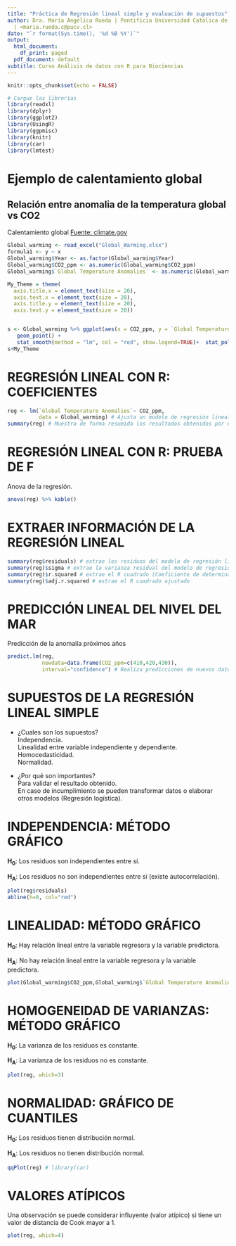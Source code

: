 ```yaml
---
title: "Práctica de Regresión lineal simple y evaluación de supuestos"
author: Dra. María Angélica Rueda | Pontificia Universidad Católica de Valparaíso
  | <maria.rueda.c@pucv.cl>
date: "`r format(Sys.time(), '%d %B %Y')`"
output:
  html_document:
    df_print: paged
  pdf_document: default
subtitle: Curso Análisis de datos con R para Biociencias
---
```


```r
knitr::opts_chunk$set(echo = FALSE)

# Cargue las librerías
library(readxl)
library(dplyr)
library(ggplot2)
library(UsingR)
library(ggpmisc)
library(knitr)
library(car)
library(lmtest)
```

# **Ejemplo de calentamiento global**

## **Relación entre anomalia de la temperatura global vs CO2**
Calentamiento global [Fuente: climate.gov](https://www.climate.gov/maps-data/dataset/global-temperature-anomalies-graphing-tool)

```r
Global_warming <- read_excel("Global_Warming.xlsx")
formula1 <- y ~ x
Global_warming$Year <- as.factor(Global_warming$Year)
Global_warming$CO2_ppm <- as.numeric(Global_warming$CO2_ppm)
Global_warming$`Global Temperature Anomalies` <- as.numeric(Global_warming$`Global Temperature Anomalies`)

My_Theme = theme(
  axis.title.x = element_text(size = 20),
  axis.text.x = element_text(size = 20),
  axis.title.y = element_text(size = 20),
  axis.text.y = element_text(size = 20))


s <- Global_warming %>% ggplot(aes(x = CO2_ppm, y = `Global Temperature Anomalies`)) + 
   geom_point() +
   stat_smooth(method = "lm", col = "red", show.legend=TRUE)+  stat_poly_eq(aes(label = paste0("atop(", ..eq.label.., ",", ..rr.label.., ")")), formula = formula1, parse = TRUE, size = 8)+scale_x_continuous(n.breaks = 8)
s+My_Theme
```

# REGRESIÓN LINEAL CON R: COEFICIENTES

```r
reg <- lm(`Global Temperature Anomalies`~ CO2_ppm, 
          data = Global_warming) # Ajusta un modelo de regresión lineal simple
summary(reg) # Muestra de forma resumida los resultados obtenidos por el modelo ajustado
```

# REGRESIÓN LINEAL CON R: PRUEBA DE F

Anova de la regresión.
```r
anova(reg) %>% kable()
```

# EXTRAER INFORMACIÓN DE LA REGRESIÓN LINEAL

```r

summary(reg$residuals) # extrae los residuos del modelo de regresión lineal simple
summary(reg)$sigma # extrae la varianza residual del modelo de regresión lineal simple
summary(reg)$r.squared # extrae el R cuadrado (Coeficiente de determinación)
summary(reg)$adj.r.squared # extrae el R cuadrado ajustado

```

# PREDICCIÓN LINEAL DEL NIVEL DEL MAR

Predicción de la anomalía próximos años

```r
predict.lm(reg, 
           newdata=data.frame(CO2_ppm=c(410,420,430)), 
           interval="confidence") # Realiza predicciones de nuevos datos
```


# SUPUESTOS DE LA REGRESIÓN LINEAL SIMPLE

- ¿Cuales son los supuestos?  
Independencia.  
Linealidad entre variable independiente y dependiente.  
Homocedasticidad.  
Normalidad.  

- ¿Por qué son importantes?  
Para validar el resultado obtenido.  
En caso de incumplimiento se pueden transformar datos o elaborar otros modelos (Regresión logística).  


# INDEPENDENCIA: MÉTODO GRÁFICO

**H~0~**: Los residuos son independientes entre sí. 

**H~A~**: Los residuos no son independientes entre sí (existe autocorrelación).

```r
plot(reg$residuals)
abline(h=0, col="red")

```

# LINEALIDAD: MÉTODO GRÁFICO

**H~0~**: Hay relación lineal entre la variable regresora y la variable predictora.

**H~A~**: No hay relación lineal entre la variable regresora y la variable predictora. 

```r
plot(Global_warming$CO2_ppm,Global_warming$`Global Temperature Anomalies`, xlab="CO2", ylab = "Anomalias en la temperatura global")
```


# HOMOGENEIDAD DE VARIANZAS: MÉTODO GRÁFICO

**H~0~**: La varianza de los residuos es constante.

**H~A~**: La varianza de los residuos no es constante.

```r
plot(reg, which=3)
```


# NORMALIDAD: GRÁFICO DE CUANTILES

**H~0~**: Los residuos tienen distribución normal.  

**H~A~**: Los residuos no tienen distribución normal.  

```r
qqPlot(reg) # library(car)
```

# VALORES ATÍPICOS

Una observación se puede considerar influyente (valor atípico) si tiene un valor de distancia de Cook mayor a 1. 
```r
plot(reg, which=4)
```


